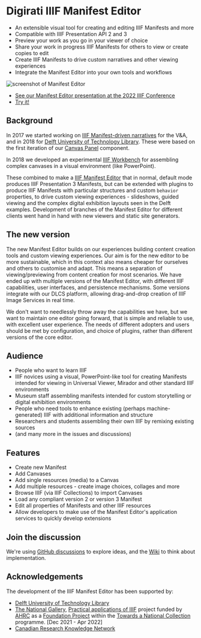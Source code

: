 # Digirati IIIF Manifest Editor

- An extensible visual tool for creating and editing IIIF Manifests and more
- Compatible with IIIF Presentation API 2 and 3
- Preview your work as you go in your viewer of choice
- Share your work in progress IIIF Manifests for others to view or create copies to edit
- Create IIIF Manifests to drive custom narratives and other viewing experiences
- Integrate the Manifest Editor into your own tools and workflows

![screenshot of Manifest Editor](./img/manifest-editor.png)

- [See our Manifest Editor presentation at the 2022 IIIF Conference](https://www.youtube.com/watch?v=q9shfA3BqsM&list=PLYPP1-8uH9c6iAN6nZ-XWBhtwZW_lSesZ&index=1&t=7275s)
- [Try it!](https://manifest-editor-site.netlify.app/)

## Background

In 2017 we started working on [IIIF Manifest-driven narratives](https://medium.com/digirati-ch/reaching-into-collections-to-tell-stories-3dc32a1772af) for the V&A, and in 2018 for [Delft University of Technology Library](https://drive.google.com/file/d/1ZRXJaOYNbOD0jsOF79maKhxl5re4-2Kt/view). These were based on the first iteration of our [Canvas Panel](https://iiif-canvas-panel.netlify.app/) component.

In 2018 we developed an experimental [IIIF Workbench](https://www.youtube.com/watch?v=HHQdQ8Ti5eI&t=12s) for assembling complex canvases in a visual environment (like PowerPoint).

These combined to make a [IIIF Manifest Editor](https://www.youtube.com/watch?v=D8oA3rHbvPM) that in normal, default mode produces IIIF Presentation 3 Manifests, but can be extended with plugins to produce IIIF Manifests with particular structures and custom `behavior` properties, to drive custom viewing experiences - slideshows, guided viewing and the complex digital exhibition layouts seen in the Delft examples. Development of branches of the Manifest Editor for different clients went hand in hand with new viewers and static site generators.

## The new version

The new Manifest Editor builds on our experiences building content creation tools and custom viewing experiences. Our aim is for the new editor to be more sustainable, which in this context also means cheaper for ourselves and others to customise and adapt. This means a separation of viewing/previewing from content creation for most scenarios. We have ended up with multiple versions of the Manifest Editor, with different IIIF capabilities, user interfaces, and persistence mechanisms. Some versions integrate with our DLCS platform, allowing drag-and-drop creation of IIIF Image Services in real time.

We don't want to needlessly throw away the capabilities we have, but we want to maintain one editor going forward, that is simple and reliable to use, with excellent user experience. The needs of different adopters and users should be met by configuration, and choice of plugins, rather than different versions of the core editor.

## Audience

- People who want to learn IIIF
- IIIF novices using a visual, PowerPoint-like tool for creating Manifests intended for viewing in Universal Viewer, Mirador and other standard IIIF environments
- Museum staff assembling manifests intended for custom storytelling or digital exhibition environments
- People who need tools to enhance existing (perhaps machine-generated) IIIF with additional information and structure
- Researchers and students assembling their own IIIF by remixing existing sources
- (and many more in the issues and discussions)

## Features

- Create new Manifest
- Add Canvases
- Add single resources (media) to a Canvas
- Add multiple resources - create image choices, collages and more
- Browse IIIF (via IIIF Collections) to import Canvases
- Load any compliant version 2 or version 3 Manifest
- Edit all properties of Manifests and other IIIF resources
- Allow developers to make use of the Manifest Editor's application services to quickly develop extensions

## Join the discussion

We're using [GitHub discussions](https://github.com/digirati-co-uk/iiif-manifest-editor/discussions) to explore ideas, and the [Wiki](https://github.com/digirati-co-uk/iiif-manifest-editor/wiki) to think about implementation.

## Acknowledgements

The development of the IIIF Manifest Editor has been supported by:

- [Delft University of Technology Library](https://www.tudelft.nl/library)
- [The National Gallery](https://www.nationalgallery.org.uk/), [Practical applications of IIIF](https://tanc-ahrc.github.io/IIIF-TNC/) project funded by [AHRC](https://ahrc.ukri.org/) as a [Foundation Project](https://www.nationalcollection.org.uk/Foundation-Projects) within the [Towards a National Collection](https://www.nationalcollection.org.uk/) programme. [Dec 2021 - Apr 2022]
- [Canadian Research Knowledge Network](https://www.crkn-rcdr.ca/en)
